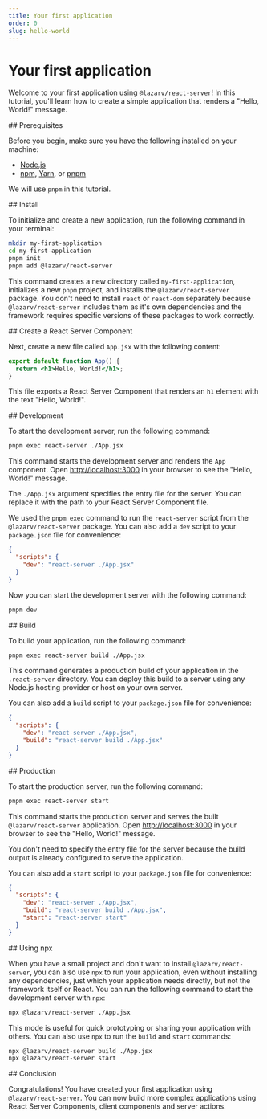 ```yaml
---
title: Your first application
order: 0
slug: hello-world
---
```



# Your first application

Welcome to your first application using `@lazarv/react-server`! In this tutorial, you'll learn how to create a simple application that renders a "Hello, World!" message.

<Link name="prerequisites">
## Prerequisites
</Link>

Before you begin, make sure you have the following installed on your machine:

- [Node.js](https://nodejs.org/)
- [npm](https://www.npmjs.com/), [Yarn](https://yarnpkg.com/), or [pnpm](https://pnpm.io/)

We will use `pnpm` in this tutorial.

<Link name="install">
## Install
</Link>

To initialize and create a new application, run the following command in your terminal:

```sh
mkdir my-first-application
cd my-first-application
pnpm init
pnpm add @lazarv/react-server
```

This command creates a new directory called `my-first-application`, initializes a new `pnpm` project, and installs the `@lazarv/react-server` package. You don't need to install `react` or `react-dom` separately because `@lazarv/react-server` includes them as it's own dependencies and the framework requires specific versions of these packages to work correctly.

<Link name="create">
## Create a React Server Component
</Link>

Next, create a new file called `App.jsx` with the following content:

```jsx
export default function App() {
  return <h1>Hello, World!</h1>;
}
```

This file exports a React Server Component that renders an `h1` element with the text "Hello, World!".

<Link name="development">
## Development
</Link>

To start the development server, run the following command:

```sh
pnpm exec react-server ./App.jsx
```

This command starts the development server and renders the `App` component. Open [http://localhost:3000](http://localhost:3000) in your browser to see the "Hello, World!" message.

The `./App.jsx` argument specifies the entry file for the server. You can replace it with the path to your React Server Component file.

We used the `pnpm exec` command to run the `react-server` script from the `@lazarv/react-server` package. You can also add a `dev` script to your `package.json` file for convenience:

```json
{
  "scripts": {
    "dev": "react-server ./App.jsx"
  }
}
```

Now you can start the development server with the following command:

```sh
pnpm dev
```

<Link name="build">
## Build
</Link>

To build your application, run the following command:

```sh
pnpm exec react-server build ./App.jsx
```

This command generates a production build of your application in the `.react-server` directory. You can deploy this build to a server using any Node.js hosting provider or host on your own server.

You can also add a `build` script to your `package.json` file for convenience:

```json
{
  "scripts": {
    "dev": "react-server ./App.jsx",
    "build": "react-server build ./App.jsx"
  }
}
```

<Link name="production">
## Production
</Link>

To start the production server, run the following command:

```sh
pnpm exec react-server start
```

This command starts the production server and serves the built `@lazarv/react-server` application. Open [http://localhost:3000](http://localhost:3000) in your browser to see the "Hello, World!" message.

You don't need to specify the entry file for the server because the build output is already configured to serve the application.

You can also add a `start` script to your `package.json` file for convenience:

```json
{
  "scripts": {
    "dev": "react-server ./App.jsx",
    "build": "react-server build ./App.jsx",
    "start": "react-server start"
  }
}
```

<Link name="npx">
## Using npx
</Link>

When you have a small project and don't want to install `@lazarv/react-server`, you can also use `npx` to run your application, even without installing any dependencies, just which your application needs directly, but not the framework itself or React. You can run the following command to start the development server with `npx`:

```sh
npx @lazarv/react-server ./App.jsx
```

This mode is useful for quick prototyping or sharing your application with others. You can also use `npx` to run the `build` and `start` commands:

```sh
npx @lazarv/react-server build ./App.jsx
npx @lazarv/react-server start
```

<Link name="conclusion">
## Conclusion
</Link>

Congratulations! You have created your first application using `@lazarv/react-server`. You can now build more complex applications using React Server Components, client components and server actions.